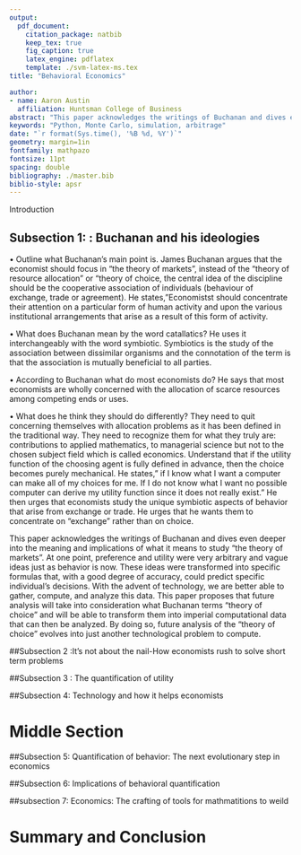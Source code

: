 ```yaml
---
output: 
  pdf_document:
    citation_package: natbib
    keep_tex: true
    fig_caption: true
    latex_engine: pdflatex
    template: ./svm-latex-ms.tex
title: "Behavioral Economics"

author:
- name: Aaron Austin
  affiliation: Huntsman College of Business
abstract: "This paper acknowledges the writings of Buchanan and dives even deeper into the meaning and implications of what it means to study "the theory of markets". At one point, preference and utility were very arbitrary and vague ideas just as behavior is now. These ideas were transformed into specific formulas that, with a good degree of accuracy, could predict specific individual’s decisions. With the advent of technology, we are better able to gather, compute, and analyze this data. This paper proposes that future analysis will take into consideration what Buchanan terms “theory of choice” and will be able to transform them into imperial computational data that can then be analyzed. By doing so, future analysis of  the “theory of choice” evolves into just another technological problem to compute
keywords: "Python, Monte Carlo, simulation, arbitrage"
date: "`r format(Sys.time(), '%B %d, %Y')`"
geometry: margin=1in
fontfamily: mathpazo
fontsize: 11pt
spacing: double
bibliography: ./master.bib
biblio-style: apsr
---
```



>  

 Introduction
 


## Subsection 1: : Buchanan and his ideologies

• Outline what Buchanan’s main point is. 
James Buchanan argues that the economist should focus in "the theory of markets", instead of the "theory of resource allocation" or "theory of choice, the central idea of the discipline should be the cooperative association of individuals (behaviour of exchange, trade or agreement). He states,”Economistst should concentrate their attention on a particular form of human activity and upon the various institutional arrangements that arise as a result of this form of activity.

• What does Buchanan mean by the word catallatics? 
He uses it interchangeably with the word symbiotic. Symbiotics is the study of the association between dissimilar organisms and the connotation of the term is that the  association is mutually beneficial to all parties. 

• According to Buchanan what do most economists do? 
He says that most economists are wholly concerned with the allocation of scarce resources among competing ends or uses.

• What does he think they should do differently?
They need to quit concerning themselves with allocation problems as it has been defined in the traditional way. They need to recognize them for what they truly are: contributions to applied mathematics, to managerial science but not to the chosen subject field which is called economics. Understand that if the utility function of the choosing agent is fully defined in advance, then the choice becomes purely mechanical. He states,” if I know what I want a  computer can make all of my choices for me. If I do not know what I want no possible computer can derive my utility function since it does not really exist.” He then urges that economists study the unique symbiotic aspects of behavior that arise from exchange or trade. He urges that he wants them to concentrate on “exchange” rather than on choice.




This paper acknowledges the writings of Buchanan and dives even deeper into the meaning and implications of what it means to study "the theory of markets". At one point, preference and utility were very arbitrary and vague ideas just as behavior is now. These ideas were transformed into specific formulas that, with a good degree of accuracy, could predict specific individual’s decisions. With the advent of technology, we are better able to gather, compute, and analyze this data. This paper proposes that future analysis will take into consideration what Buchanan terms “theory of choice” and will be able to transform them into imperial computational data that can then be analyzed. By doing so, future analysis of  the “theory of choice” evolves into just another technological problem to compute.



##Subsection 2 :It's not about the nail-How economists rush to solve short term problems

##Subsection 3 : The quantification of utility

##Subsection 4: Technology and how it helps economists

# Middle Section

##Subsection 5: Quantification of behavior: The next evolutionary step in economics 

##Subsection 6: Implications of behavioral quantification

##subsection 7: Economics: The crafting of tools for mathmatitions to weild

# Summary and Conclusion



<!--
# References
\setlength{\parindent}{-0.2in}
\setlength{\leftskip}{0.2in}
\setlength{\parskip}{8pt}
\vspace*{-0.2in}
\noindent
-->

